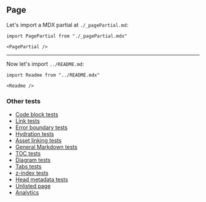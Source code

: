 ## Page

Let's import a MDX partial at `./_pagePartial.md`:

```mdx-code-block
import PagePartial from "./_pagePartial.mdx"

<PagePartial />
```

---

Now let's import `../README.md`:

```mdx-code-block
import Readme from "../README.mdx"

<Readme />
```

### Other tests

- [Code block tests](/tests/pages/code-block-tests)
- [Link tests](/tests/pages/link-tests)
- [Error boundary tests](/tests/pages/error-boundary-tests)
- [Hydration tests](/tests/pages/hydration-tests)
- [Asset linking tests](/tests/pages/markdown-tests)
- [General Markdown tests](/tests/pages/markdownPageTests)
- [TOC tests](/tests/pages/page-toc-tests)
- [Diagram tests](/tests/pages/diagrams)
- [Tabs tests](/tests/pages/tabs-tests)
- [z-index tests](/tests/pages/z-index-tests)
- [Head metadata tests](/tests/pages/head-metadata)
- [Unlisted page](/tests/pages/unlisted)
- [Analytics](/tests/pages/analytics)
